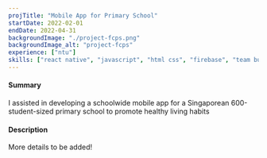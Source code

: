 ```yaml
---
projTitle: "Mobile App for Primary School"
startDate: 2022-02-01
endDate: 2022-04-31
backgroundImage: "./project-fcps.png"
backgroundImage_alt: "project-fcps"
experience: ["ntu"]
skills: ["react native", "javascript", "html css", "firebase", "team building"]
---
```


<h4>Summary</h4>
I assisted in developing a schoolwide mobile app for a Singaporean 600-student-sized primary
school to promote healthy living habits

<h4>Description</h4>
More details to be added!